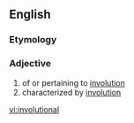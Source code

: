 ==English==
===Etymology===
{{suffix|en|involution|al}}

===Adjective===
{{en-adj}}

# of or pertaining to [[involution]]
# characterized by [[involution]]

[[vi:involutional]]
